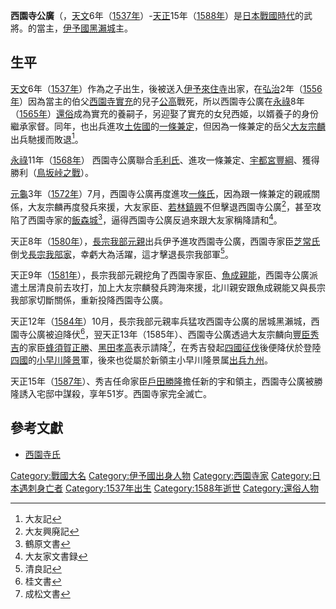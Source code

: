 {{日本武士
|名稱= 西园寺公广
|時代= [[战国时代_(日本)|战国时代]]后期到[[安土桃山时代|安土桃山时代]]
|出生日期= [[天文_(后奈良天皇)|天文]]6年（[[1537年|1537年]]）
|逝世日期= [[天正_(日本)|天正]]15年（[[1588年|1588年]]）
|假名= さいおんじ きんひろ
|羅馬字= Saionji Kinhiro
|氏族= [[西园寺氏|西园寺氏]]
|父母= 父：[[西园寺公宣|西园寺公宣]]
|養父= [[西园寺实充|西园寺实充]]
|兄弟= [[西園寺公次|公次]]、'''公广'''、{{tsl|ja|西園寺宣久||宣久}}、[[黒瀨公義|黒瀨公義]]
|正室= 西園寺實充之女西姬
}}{{japanese|japanese=西園寺 公広|kana=さいおんじ きんひろ|romaji=Saionji Kinhiro|kyujitai=西園寺 公廣}}

'''西園寺公廣'''（{{lang-ja|さいおんじ きんひろ}}，[[天文_(后奈良天皇)|天文]]6年（[[1537年|1537年]]）-[[天正_(日本)|天正]]15年（[[1588年|1588年]]）是[[日本戰國時代|日本戰國時代]]的武將。{{tsl|ja|西園寺氏||西園寺氏}}的當主，[[伊予國|伊予國]][[黑瀨城|黑瀨城]]主。
==生平==
[[天文_(后奈良天皇)|天文]]6年（[[1537年|1537年]]）作為{{tsl|ja|西園寺公宣||西園寺公宣}}之子出生，後被送入[[伊予国|伊予]][[來住寺|來住寺]]出家，在[[弘治_(消歧義)|弘治]]2年（[[1556年|1556年]]）因為{{tsl|ja|西園寺氏||西園寺氏}}當主的伯父[[西園寺實充|西園寺實充]]的兒子[[西园寺公高|公高]]戰死，所以西園寺公廣在[[永祿|永祿]]8年（[[1565年|1565年]]）[[還俗|還俗]]成為實充的養嗣子，另迎娶了實充的女兒西姬，以婿養子的身份繼承家督。同年，也出兵進攻[[土佐國|土佐國]]的[[一條兼定|一條兼定]]，但因為一條兼定的岳父[[大友宗麟|大友宗麟]]出兵馳援而敗退<ref>大友記</ref>。

[[永祿|永祿]]11年（[[1568年|1568年]]） 西園寺公廣聯合[[毛利氏|毛利氏]]、{{tsl|ja|河野氏||河野氏}}進攻一條兼定、[[宇都宮豐綱|宇都宮豐綱]]、獲得勝利（[[鳥坂峠之戰|鳥坂峠之戰]]）。

[[元龜|元龜]]3年（[[1572年|1572年]]）7月，西園寺公廣再度進攻[[一條氏|一條氏]]，因為跟一條兼定的親戚關係，大友宗麟再度發兵來援，大友家臣{{tsl|ja|佐伯惟教|佐伯惟教}}、[[若林鎮興|若林鎮興]]不但擊退西園寺公廣<ref>大友興廃記</ref>，甚至攻陷了西園寺家的[[飯森城|飯森城]]<ref>鶴原文書</ref>，逼得西園寺公廣反過來跟大友家稱降請和<ref>大友家文書録</ref>。

天正8年（[[1580年|1580年]]），[[長宗我部元親|長宗我部元親]]出兵伊予進攻西園寺公廣，西園寺家臣[[芝常氏|芝常氏]]倒戈[[长宗我部氏|長宗我部家]]，幸虧{{tsl|ja|土居清良|土居清良}}大為活躍，這才擊退長宗我部軍<ref>清良記</ref>。

天正9年（[[1581年|1581年]]），長宗我部元親挖角了西園寺家臣{{tsl|ja|北之川親安||北之川親安}}、[[魚成親能|魚成親能]]，西園寺公廣派遣土居清良前去攻打，加上大友宗麟發兵跨海來援，北川親安跟魚成親能又與長宗我部家切斷關係，重新投降西園寺公廣。

天正12年（[[1584年|1584年]]）10月，長宗我部元親率兵猛攻西園寺公廣的居城黑瀨城，西園寺公廣被迫降伏<ref>桂文書</ref>，翌天正13年（1585年）、西園寺公廣透過大友宗麟向[[丰臣秀吉|豐臣秀吉]]的家臣[[蜂須賀正勝|蜂須賀正勝]]、[[黑田孝高|黑田孝高]]表示請降<ref>成松文書</ref>，在秀吉發起[[四國征伐|四國征伐]]後便降伏於登陸[[四国岛|四國]]的[[小早川隆景|小早川隆景]]軍，後來也從屬於新領主小早川隆景属[[九州征伐|出兵九州]]。

天正15年（[[1587年|1587年]]）、秀吉任命家臣[[戶田勝隆|戶田勝隆]]擔任新的宇和領主，西園寺公廣被勝隆誘入宅邸中謀殺，享年51岁。西園寺家完全滅亡。

==參考文獻==
* [http://www2.harimaya.com/sengoku/html/saion_k.html 西園寺氏] {{Wayback|url=http://www2.harimaya.com/sengoku/html/saion_k.html |date=20200205031945 }}
{{reflist}}

[[Category:戰國大名|Category:戰國大名]]
[[Category:伊予國出身人物|Category:伊予國出身人物]]
[[Category:西園寺家|Category:西園寺家]]
[[Category:日本遇刺身亡者|Category:日本遇刺身亡者]]
[[Category:1537年出生|Category:1537年出生]]
[[Category:1588年逝世|Category:1588年逝世]]
[[Category:還俗人物|Category:還俗人物]]